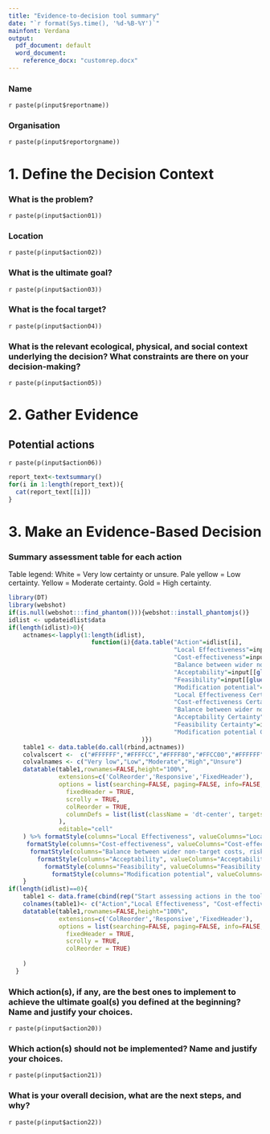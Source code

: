 ---
title: "Evidence-to-decision tool summary"
date: "`r format(Sys.time(), '%d-%B-%Y')`"
mainfont: Verdana
output:
  pdf_document: default
  word_document:
    reference_docx: "customrep.docx"
---

### Name
`r paste(p(input$reportname))`

### Organisation
`r paste(p(input$reportorgname))`

# 1. Define the Decision Context

### What is the problem?
`r paste(p(input$action01))`

### Location
`r paste(p(input$action02))`

### What is the ultimate goal?
`r paste(p(input$action03))`

### What is the focal target?
`r paste(p(input$action04))`

### What is the relevant ecological, physical, and social context underlying the decision? What constraints are there on your decision-making?
`r paste(p(input$action05))`

\newpage

# 2. Gather Evidence

## Potential actions
`r paste(p(input$action06))`

\newpage

```{r results ="asis", echo=FALSE}
report_text<-textsummary()
for(i in 1:length(report_text)){
  cat(report_text[[i]])
}
```

\newpage

# 3. Make an Evidence-Based Decision
### Summary assessment table for each action 
Table legend: White = Very low certainty or unsure. Pale yellow = Low certainty. Yellow = Moderate certainty. Gold = High certainty.
```{r chunklabel, dev='png', fig.align="left", fig.dim=c(3,0.5),out.width="100%",out.height="100%",dpi=300,echo=FALSE, cache=FALSE, warning = FALSE, message = FALSE, tidy=TRUE} 
library(DT) 
library(webshot) 
if(is.null(webshot:::find_phantom())){webshot::install_phantomjs()} 
idlist <- updateidlist$data
if(length(idlist)>0){
    actnames<-lapply(1:length(idlist),
                       function(i){data.table("Action"=idlist[i],
                                              "Local Effectiveness"=input[[glue("actioneff",idlist[i])]],
                                              "Cost-effectiveness"=input[[glue("actioncost1",idlist[i])]],
                                              "Balance between wider non-target costs, risks, and benefits"=input[[glue("actioncost2",idlist[i])]],
                                              "Acceptability"=input[[glue("actionacc",idlist[i])]],
                                              "Feasibility"=input[[glue("actionfeas",idlist[i])]],
                                              "Modification potential"=input[[glue("actionmod",idlist[i])]],
                                              "Local Effectiveness Certainty"=input[[glue("actioneffcert",idlist[i])]],
                                              "Cost-effectiveness Certainty"=input[[glue("actioncost1cert",idlist[i])]],
                                              "Balance between wider non-target costs, risks, and benefits Certainty"=input[[glue("actioncost2cert",idlist[i])]],
                                              "Acceptability Certainty"=input[[glue("actionacccert",idlist[i])]],
                                              "Feasibility Certainty"=input[[glue("actionfeascert",idlist[i])]],
                                              "Modification potential Certainty"=input[[glue("actionmodcert",idlist[i])]]
                                     )})
    table1 <- data.table(do.call(rbind,actnames))
    colvalscert <-  c("#FFFFFF","#FFFFCC","#FFFF80","#FFCC00","#FFFFFF")
    colvalnames <- c("Very low","Low","Moderate","High","Unsure")
    datatable(table1,rownames=FALSE,height="100%",
              extensions=c('ColReorder','Responsive','FixedHeader'),
              options = list(searching=FALSE, paging=FALSE, info=FALSE,
                fixedHeader = TRUE,
                scrolly = TRUE,
                colReorder = TRUE,
                columnDefs = list(list(className = 'dt-center', targets = 0:6),list(visible=FALSE,targets=7:12)) # columns aligment to center, javascript starts at 0 not 1!
              ),
              editable="cell"
    ) %>% formatStyle(columns="Local Effectiveness", valueColumns="Local Effectiveness Certainty", backgroundColor = styleEqual(colvalnames,colvalscert))%>%
     formatStyle(columns="Cost-effectiveness", valueColumns="Cost-effectiveness Certainty", backgroundColor = styleEqual(colvalnames,colvalscert))%>%
      formatStyle(columns="Balance between wider non-target costs, risks, and benefits", valueColumns="Balance between wider non-target costs, risks, and benefits Certainty", backgroundColor = styleEqual(colvalnames,colvalscert))%>%
        formatStyle(columns="Acceptability", valueColumns="Acceptability Certainty", backgroundColor = styleEqual(colvalnames,colvalscert))%>%
          formatStyle(columns="Feasibility", valueColumns="Feasibility Certainty", backgroundColor = styleEqual(colvalnames,colvalscert))%>%
            formatStyle(columns="Modification potential", valueColumns="Modification potential Certainty", backgroundColor = styleEqual(colvalnames,colvalscert))
    }
if(length(idlist)==0){
    table1 <- data.frame(cbind(rep("Start assessing actions in the tool to display a summary output here."),"","","","","",""))
    colnames(table1)<- c("Action","Local Effectiveness", "Cost-effectiveness", "Balance between wider non-target costs, risks, and benefits", "Acceptability","Feasibility","Modification potential")
    datatable(table1,rownames=FALSE,height="100%",
              extensions=c('ColReorder','Responsive','FixedHeader'),
              options = list(searching=FALSE, paging=FALSE, info=FALSE,
                fixedHeader = TRUE,
                scrolly = TRUE,
                colReorder = TRUE)
              
    )
  }
```

### Which action(s), if any, are the best ones to implement to achieve the ultimate goal(s) you defined at the beginning? Name and justify your choices.
`r paste(p(input$action20))`

### Which action(s) should not be implemented? Name and justify your choices.
`r paste(p(input$action21))`

### What is your overall decision, what are the next steps, and why?
`r paste(p(input$action22))`



